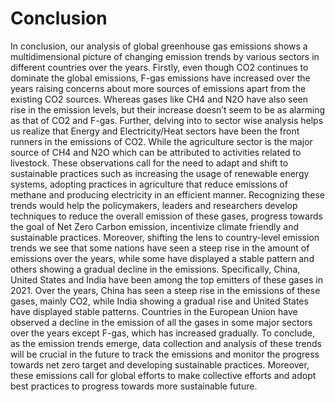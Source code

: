 # Conclusion
In conclusion, our analysis of global greenhouse gas emissions shows a multidimensional picture of changing emission trends by various sectors in different countries
over the years. Firstly, even though CO2 continues to dominate the global emissions, F-gas emissions have increased over the years raising concerns about more sources
of emissions apart from the existing CO2 sources. Whereas gases like CH4 and N2O have also seen rise in the emission levels, but their increase doesn't seem to be
as alarming as that of CO2 and F-gas. Further, delving into to sector wise analysis helps us realize that Energy and Electricity/Heat sectors have been the front runners in the emissions of CO2. While the agriculture sector is the major source of CH4 and N2O which can be attributed to activities related to livestock. These observations call for the need to adapt and shift to sustainable practices such as increasing the usage of renewable energy systems, adopting practices in agriculture that reduce emissions of methane and producing electricity in an efficient manner. Recognizing these trends would help the policymakers, leaders and researchers develop techniques to reduce the overall emission of these gases, progress towards the goal of Net Zero Carbon emission, incentivize climate friendly and sustainable practices. Moreover, shifting the lens to country-level
emission trends we see that some nations have seen a steep rise in the amount of emissions over the years, while some have displayed a stable pattern and others showing 
a gradual decline in the emissions. Specifically, China, United States and India have been among the top emitters of these gases in 2021. Over the years, China has seen
a steep rise in the emissions of these gases, mainly CO2, while India showing a gradual rise and United States have displayed stable patterns. Countries  in the European
Union have observed a decline in the emission of all the gases in some major sectors over the years except F-gas, which has increased gradually. 
To conclude, as the emission trends emerge, data collection and analysis of these trends will be crucial in the future to track the emissions and monitor the progress
towards net zero target and developing sustainable practices. Moreover, these emissions call for global efforts to make collective efforts and adopt best practices to
progress towards more sustainable future. 